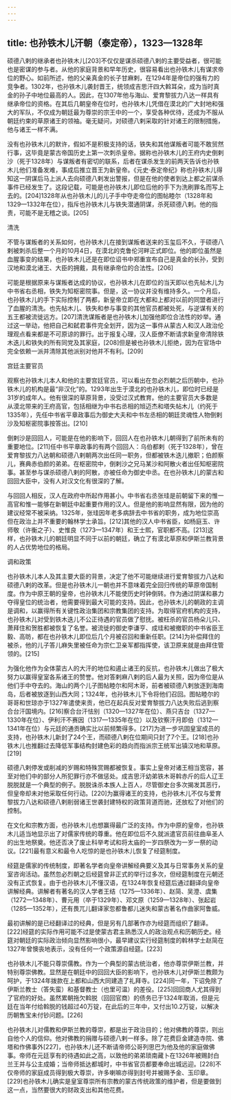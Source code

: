 ```yaml
---
---
---
```

title: 也孙铁木儿汗朝（泰定帝），1323—1328年
---



硕德八剌的继承者也孙铁木儿[203]不仅仅是谋杀硕德八剌的主要受益者，很可能也是密谋的参与者。从他的家庭背景和早年历史，很容易看出也孙铁木儿有谋求帝位的野心。如前所述，他的父亲真金的长子甘麻剌，在1294年是帝位的强有力的竞争者。1302年，也孙铁木儿袭封晋王，统领成吉思汗四大斡耳朵，成为当时真金的孙子中地位最高的人。因此，在1307年他与海山、爱育黎拔力八达一样具有继承帝位的资格。在其后几朝皇帝在位时，也孙铁木儿凭借在漠北的广大封地和强大的军队，不仅成为朝廷最为尊崇的宗王中的一个，享受各种优待，还成为不服从朝廷约束的草原诸王的领袖。毫无疑问，对硕德八剌采取的针对诸王的限制措施，他与诸王一样不满。

没有也孙铁木儿的默许，假如不是积极支持的话，铁失和其他谋叛者可能不敢贸然行事，这毕竟是蒙古帝国历史上第一次刺杀皇帝。据称也孙铁木儿的王府内史倒剌沙（死于1328年）与谋叛者有密切的联系，后者在谋杀发生的前两天告诉也孙铁木儿他们准备发难，事成后推立晋王为新皇帝。《元史·泰定帝纪》称也孙铁木儿得知这一阴谋后马上派人去向硕德八剌发出警报，但是在他的使者到达上都之前谋杀事件已经发生了。这段记载，可能是也孙铁木儿即位后他的手下为洗刷罪名而写上去的。[204]1328年从也孙铁木儿的儿子手中夺走帝位的图帖睦尔（1328年和1329—1332年在位），指斥也孙铁木儿与铁失潜通阴谋，杀死硕德八剌。他的指责，可能不是无稽之谈。[205]





清洗

不管与谋叛者的关系如何，也孙铁木儿在接到谋叛者送来的玉玺后不久，于硕德八剌被刺杀后整一个月的10月4日，在漠北的克鲁伦河畔正式即位。他的即位虽然是血腥事变的结果，也孙铁木儿还是在即位诏书中郑重宣布自己是真金的长孙，受到汉地和漠北诸王、大臣的拥戴，具有继承帝位的合法性。[206]

可能是根据原来与谋叛者达成的协议，也孙铁木儿在即位的当天即以也先帖木儿为中书省右丞相，铁失为知枢密院事。但是，这一协议并没有维持多久。一个月后，也孙铁木儿的手下实际控制了两都，新皇帝立即在大都和上都对以前的同盟者进行了血腥的清洗。也先帖木儿、铁失和参与事变的其他官员都被处死，与逆谋有关的五王都被流徙远方。[207]清洗谋叛者是也孙铁木儿加强他即位合法性的妙举。通过这一举动，他把自己和弑君事件完全划开，因为这一事件从蒙古人和汉人政治伦理观点看来都是不可原谅的罪行。出于报复心理，汉人臣僚不断请求新皇帝清除铁木迭儿和铁失的所有同党及其家庭，[208]但是被也孙铁木儿拒绝，因为在官场中完全依赖一派并清除其他派别对他并不有利。[209]





宫廷主要官员

观察也孙铁木儿本人和他的主要宫廷官员，可以看出在忽必烈朝之后历朝中，也孙铁木儿的机构是最“非汉化”的。1293年出生于漠北的也孙铁木儿，即位时已经是31岁的成年人。他有很深的草原背景，没受过汉式教育。他的主要官员大多数是从漠北带来的王府高官，包括相继为中书右丞相的旭迈杰和塔失帖木儿（约死于1335年），先任中书省平章政事后为御史大夫和中书左丞相的朝廷灵魂性人物倒剌沙及知枢密院事按答出。[210]

倒剌沙是回回人，可能是在他的影响下，回回人在也孙铁木儿朝得到了前所未有的重要地位。[211]任中书平章政事的有两个回回人：乌伯都剌（死于1328年），曾在爱育黎拔力八达朝和硕德八剌朝两次出任同一职务，但都被铁木迭儿撤职；伯颜察儿，赛典赤伯颜的弟弟。在枢密院中，倒剌沙之兄马某沙和阿散火者出任知枢密院事。甚至参与谋杀硕德八剌的阿散，亦被任命为御史中丞。在也孙铁木儿的蒙古和回回大臣中，没有人对汉文化有很深的了解。

与回回人相反，汉人在政府中所起作用甚小。中书省右丞张珪是前朝留下来的惟一高官和惟一能够在新朝廷中起重要作用的汉人。但是他的影响显然有限，因为他的建议经常不被采纳。1325年，张珪因年老多病辞去中书省的职务，成为地位崇高但在政治上并不重要的翰林学士承旨。[212]其他的汉人中书省臣，如杨庭玉、许师敬（许衡之子）、史惟良（1273—1347年）和王士熙，官职都不高。[213]这样，也孙铁木儿的朝廷明显不同于以前的朝廷，确立了有漠北草原和伊斯兰教背景的人占优势地位的格局。





调和政策

也孙铁木儿本人及其主要大臣的背景，决定了他不可能继续进行爱育黎拔力八达和硕德八剌的改革。但是也孙铁木儿一朝也并不意味着完全回归传统的草原帝国制度。作为中原王朝的皇帝，也孙铁木儿不能使历史时钟倒转。作为通过阴谋和暴力夺得皇位的统治者，他需要得到最大可能的支持。因此，也孙铁木儿的朝政的主调是调和，以赢得所有关键性政治集团和宗教集团的支持。为取得官府机构的支持，也孙铁木儿对受到铁木迭儿不公正待遇的官员做了慰抚。被枉杀的官员杨朵儿只、萧拜住和贺胜都被恢复了名誉。被流徙的御史李谦亨、成珪和被撤职的中书省臣王毅、高昉，都在也孙铁木儿即位后几个月被召回和重新任职。[214]为补偿拜住的被杀，他的儿子答儿麻失里被任命为宗仁卫亲军都指挥使，该卫原来就是由拜住管领的。[215]

为强化他作为全体蒙古人的大汗的地位和遏止诸王的反抗，也孙铁木儿做出了极大努力以赢得皇室各系诸王的赞誉。他对答剌麻八剌的后人最为关照，因为帝位是从他们手中夺去的。海山的两个儿子图帖睦尔和阿木哥，前者被硕德八剌放逐到海南岛，后者被放逐到山西大同；1324年，也孙铁木儿下令将他们召回。图帖睦尔的哥哥和世琼亦于1327年遣使来贡，他已在起兵反对爱育黎拔力八达失败后逃到察合台汗国境内。[216]察合台汗怯别（1320—1327年在位）、燕只吉台（1327—1330年在位）、伊利汗不赛因（1317—1335年在位）以及钦察汗月即伯（1312—1341年在位）与元廷的通贡确实比以前频繁得多。[217]为进一步巩固皇室成员的支持，也孙铁木儿新封了24个王，而硕德八剌在位期间只封了7个王。[218]也孙铁木儿也推翻过去降低军事结构封建色彩的趋向而指派宗王统军出镇汉地和草原。[219]

硕德八剌停发或削减的岁赐和特殊赏赐都被恢复。事实上皇帝对诸王相当宽容，甚至对他们中的部分人所犯罪行亦不做惩处。成吉思汗幼弟铁木哥斡赤斤的后人辽王脱脱就是一个典型的例子。脱脱诛杀本族人上百人，尽管御史台多次揭发其恶行，但皇帝却未对他采取任何行动。[220]为赢得诸王的支持，也孙铁木儿不仅与爱育黎拔力八达和硕德八剌削弱诸王世袭封建特权的政策背道而驰，还放松了对他们的控制。

在文化和宗教方面，也孙铁木儿也想赢得最广泛的支持。作为中原的皇帝，也孙铁木儿适当地显示出了对儒家传统的尊重。他在即位后不久就派遣官员前往曲阜圣人的出生地祭奠。他还否决了废止科举考试和将太庙的一岁四祭改为一岁一祭的动议。[221]最有意义和最令人吃惊的是也孙铁木儿恢复了经筵制度。

经筵是儒家的传统制度，即著名学者向皇帝讲解经典要义及其与日常事务关系的皇室咨询活动。虽然忽必烈朝之后经筵曾非正式的举行过多次，但经筵制度在元朝还没有正式恢复。由于也孙铁木儿不懂汉语，在1324年恢复经筵后通过翻译向皇帝讲解经典。讲解者有著名的汉人学者王结（1275—1336年）、赵简、吴澄、虞集（1272—1348年）、曹元用（卒于1329年）、邓文原（1259—1328年）、张起岩（1285—1352年），还有畏兀儿翻译家忽都鲁都儿迷失和蒙古著名作曲家阿鲁威。

最初讲解的是已经翻译过的经典，但是另有几部著作亦为经筵而组织了翻译。[222]经筵的实际作用可能不过是使蒙古君主熟悉汉人的政治观点和历朝历史。经筵对朝廷的实际政治倾向显然影响很小，最早建议实行经筵制度的斡林学士赵简在1327年曾懊丧地表示，没有任何一个政策源自经筵。[223]

也孙铁木儿不能只尊崇儒教。作为一个典型的蒙古统治者，他亦尊崇伊斯兰教，并特别尊崇佛教。显然是在朝廷中的回回大臣的影响下，也孙铁木儿对伊斯兰教颇为呵护，于1324年拨款在上都和山西大同建造了礼拜寺。[224]同一年，下诏免除了伊斯兰教士（答失蛮）和基督教士（也里可温）的差役。[225]回回商人尤其得到了官府的好处。虽然累朝拖欠斡脱（回回官商）的债务已于1324年取消，但是元廷在当年付给斡脱的钱超过40万锭，在此后的三年中，又付出10.2万锭，以解决历朝售宝未付钞问题。[226]

也孙铁木儿对儒教和伊斯兰教的尊崇，都是出于政治目的；他对佛教的尊崇，则出自他个人的信仰。他对佛教的捐赠与硕德八剌一样多。除了花费巨金建造寺院、佛塔和作佛事外[227]，也孙铁木儿还不断请帝师公哥列思巴为他及他的家庭做佛事。帝师在元廷享有的待遇如此之高，以致他的弟弟琐南藏卜在1326年被赐封白兰王并与公主成婚；当帝师抵达都城时，中书省官员都要奉命出城远迎。[228]不仅帝师的家庭成员得到极大尊崇，许多喇嘛亦得到封号并被赐予金、玉印章。[229]也孙铁木儿确实是皇室尊崇所有宗教的蒙古传统政策的维护者，但是要做到这一点，当然要很大的财政支出和其他花费。